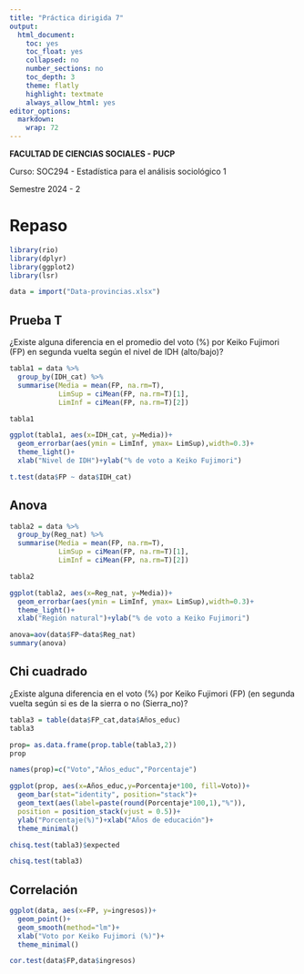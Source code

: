 ```yaml
---
title: "Práctica dirigida 7"
output:
  html_document:
    toc: yes
    toc_float: yes
    collapsed: no
    number_sections: no
    toc_depth: 3
    theme: flatly
    highlight: textmate
    always_allow_html: yes
editor_options: 
  markdown: 
    wrap: 72
---
```


**FACULTAD DE CIENCIAS SOCIALES - PUCP**

Curso: SOC294 - Estadística para el análisis sociológico 1

Semestre 2024 - 2

# Repaso

```r
library(rio)
library(dplyr)
library(ggplot2)
library(lsr)
```

```r
data = import("Data-provincias.xlsx")
```

## Prueba T

¿Existe alguna diferencia en el promedio del voto (%) por Keiko Fujimori (FP) en segunda vuelta según el nivel de IDH (alto/bajo)?

```r
tabla1 = data %>% 
  group_by(IDH_cat) %>% 
  summarise(Media = mean(FP, na.rm=T),
            LimSup = ciMean(FP, na.rm=T)[1],
            LimInf = ciMean(FP, na.rm=T)[2])

tabla1
```

```r
ggplot(tabla1, aes(x=IDH_cat, y=Media))+
  geom_errorbar(aes(ymin = LimInf, ymax= LimSup),width=0.3)+
  theme_light()+
  xlab("Nivel de IDH")+ylab("% de voto a Keiko Fujimori")
```

```r
t.test(data$FP ~ data$IDH_cat)
```

## Anova 

```r
tabla2 = data %>% 
  group_by(Reg_nat) %>% 
  summarise(Media = mean(FP, na.rm=T),
            LimSup = ciMean(FP, na.rm=T)[1],
            LimInf = ciMean(FP, na.rm=T)[2])

tabla2
```

```r
ggplot(tabla2, aes(x=Reg_nat, y=Media))+
  geom_errorbar(aes(ymin = LimInf, ymax= LimSup),width=0.3)+
  theme_light()+
  xlab("Región natural")+ylab("% de voto a Keiko Fujimori")
```
```r
anova=aov(data$FP~data$Reg_nat)
summary(anova)
```

## Chi cuadrado

¿Existe alguna diferencia en el voto (%) por Keiko Fujimori (FP) (en segunda vuelta según si es de la sierra o no (Sierra_no)?

```r
tabla3 = table(data$FP_cat,data$Años_educ)
tabla3
```
```r
prop= as.data.frame(prop.table(tabla3,2))
prop
```
```r
names(prop)=c("Voto","Años_educ","Porcentaje")
```

```r
ggplot(prop, aes(x=Años_educ,y=Porcentaje*100, fill=Voto))+
  geom_bar(stat="identity", position="stack")+
  geom_text(aes(label=paste(round(Porcentaje*100,1),"%")),
  position = position_stack(vjust = 0.5))+
  ylab("Porcentaje(%)")+xlab("Años de educación")+
  theme_minimal()
```

```r
chisq.test(tabla3)$expected
```
```r
chisq.test(tabla3)
```
## Correlación

```r
ggplot(data, aes(x=FP, y=ingresos))+
  geom_point()+
  geom_smooth(method="lm")+
  xlab("Voto por Keiko Fujimori (%)")+
  theme_minimal()
```

```r
cor.test(data$FP,data$ingresos)
```

